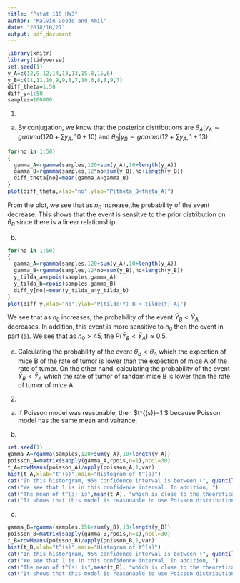 ```yaml
---
title: "Pstat 115 HW3"
author: "Kalvin Goode and Amil"
date: "2018/10/27"
output: pdf_document
---
```


```r
library(knitr)
library(tidyverse)
set.seed(1)
y_A=c(12,9,12,14,13,13,15,8,15,6)
y_B=c(11,11,10,9,9,8,7,10,6,8,8,9,7)
diff_theta=1:50
diff_y=1:50
samples=100000
```

1.
(a)
By conjugation, we know that the posterior distributions are $\theta_A|y_A\sim gamma(120+\sum y_A,10+10)$ and $\theta_B|y_B\sim gamma(12+\sum y_A,1+13)$.

```r
for(no in 1:50)
{
  gamma_A=rgamma(samples,120+sum(y_A),10+length(y_A))
  gamma_B=rgamma(samples,12*no+sum(y_B),no+length(y_B))
  diff_theta[no]=mean(gamma_A>gamma_B)
}
plot(diff_theta,xlab="no",ylab="P(theta_B<theta_A)")
```

From the plot, we see that as $n_0$ increase,the probability of the event decrease. This shows that the event is sensitve to the prior distribution on $\theta_B$ since there is a linear relationship.

(b)
```r
for(no in 1:50)
{
  gamma_A=rgamma(samples,120+sum(y_A),10+length(y_A))
  gamma_B=rgamma(samples,12*no+sum(y_B),no+length(y_B))
  y_tilda_a=rpois(samples,gamma_A)
  y_tilda_b=rpois(samples,gamma_B)
  diff_y[no]=mean(y_tilda_a>y_tilda_b)
}
plot(diff_y,xlab="no",ylab="P(tilde(Y)_B < tilde(Y)_A)")
```

We see that as $n_0$ increases, the probability of the event $\tilde{Y}_B<\tilde{Y}_A$ decreases. In addition, this event is more sensitive to $n_0$ then the event in part (a). We see that as $n_0>45$, the $P(\tilde{Y}_B<\tilde{Y}_A)\approx 0.5$.

(c)
Calculating the probability of the event $\theta_B<\theta_A$ which the expection of mice B of the rate of tumor is lower than the expection of mice A of the rate of tumor. On the other hand, calculating the probability of the event $\tilde{Y}_B<\tilde{Y}_A$ which the rate of tumor of random mice B is lower than the rate of tumor of mice A.


2.
(a)
If Poisson model was reasonable, then $t^{(s)}=1 $ because Poisson model has the same mean and vairance.

(b)
```r
set.seed(1)
gamma_A=rgamma(samples,120+sum(y_A),10+length(y_A))
poisson_A=matrix(sapply(gamma_A,rpois,n=1),ncol=30)
t_A=rowMeans(poisson_A)/apply(poisson_A,1,var)
hist(t_A,xlab="t^(s)",main="Histogram of t^(s)")
cat("In this historgram, 95% confidence interval is between (", quantile(t_A,0.025),",",quantile(t_A,0.975),").")
cat("We see that 1 is in this confidence interval. In addition, ")
cat("The mean of t^(s) is",mean(t_A), "which is close to the theoretical calculation for Poisson distribution")
cat("It shows that this model is reasonable to use Poisson distribution.")
```

(c)
```r
gamma_B=rgamma(samples,156+sum(y_B),13+length(y_B))
poisson_B=matrix(sapply(gamma_B,rpois,n=1),ncol=30)
t_B=rowMeans(poisson_B)/apply(poisson_B,1,var)
hist(t_B,xlab="t^(s)",main="Histogram of t^(s)")
cat("In this historgram, 95% confidence interval is between (", quantile(t_B,0.025),",",quantile(t_B,0.975),").")
cat("We see that 1 is in this confidence interval. In addition, ")
cat("The mean of t^(s) is",mean(t_B), "which is close to the theoretical calculation for Poisson distribution")
cat("It shows that this model is reasonable to use Poisson distribution.")
```

